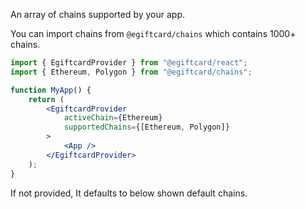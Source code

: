 
An array of chains supported by your app.

You can import chains from `@egiftcard/chains` which contains 1000+ chains.

```jsx
import { EgiftcardProvider } from "@egiftcard/react";
import { Ethereum, Polygon } from "@egiftcard/chains";

function MyApp() {
	return (
		<EgiftcardProvider
			activeChain={Ethereum}
			supportedChains={[Ethereum, Polygon]}
		>
			<App />
		</EgiftcardProvider>
	);
}
```

If not provided, It defaults to below shown default chains.

<DefaultChainsMDX />
